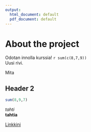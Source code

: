 ```yaml
---
output:
  html_document: default
  pdf_document: default
---
```


# About the project

Odotan innolla kurssia! `r sum(c(8,7,9)) `   
Uusi rivi.

Mita

## Header 2

```r
sum(8,9,7)
```


*tahti*  
**tahtia**

[Linkkini](https://github.com/jone8/IODS-project)
